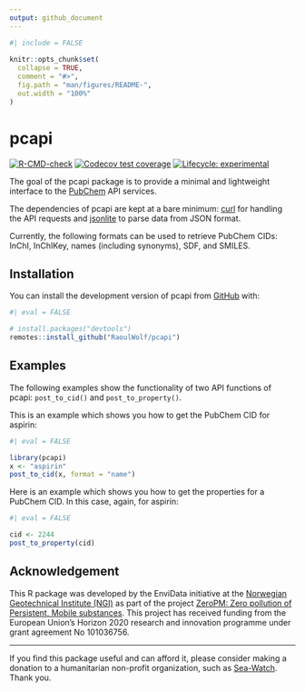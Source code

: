 ```yaml
---
output: github_document
---
```


<!-- README.md is generated from README.Rmd. Please edit that file -->

```r
#| include = FALSE
 
knitr::opts_chunk$set(
  collapse = TRUE,
  comment = "#>",
  fig.path = "man/figures/README-",
  out.width = "100%"
)
```

# pcapi

<!-- badges: start -->
[![R-CMD-check](https://github.com/RaoulWolf/pcapi/workflows/R-CMD-check/badge.svg)](https://github.com/RaoulWolf/pcapi/actions)
[![Codecov test coverage](https://codecov.io/gh/RaoulWolf/pcapi/branch/master/graph/badge.svg)](https://app.codecov.io/gh/RaoulWolf/pcapi?branch=master)
[![Lifecycle: experimental](https://img.shields.io/badge/lifecycle-experimental-orange.svg)](https://lifecycle.r-lib.org/articles/stages.html#experimental)
<!-- badges: end -->


The goal of the pcapi package is to provide a minimal and lightweight 
interface to the [PubChem](https://pubchem.ncbi.nlm.nih.gov/) API services. 

The dependencies of pcapi are kept at a bare minimum: 
[curl](https://cran.r-project.org/web/packages/curl/index.html) for handling 
the API requests and 
[jsonlite](https://cran.r-project.org/web/packages/jsonlite/index.html) to 
parse data from JSON format.

Currently, the following formats can be used to retrieve PubChem 
CIDs: InChI, InChIKey, names (including synonyms), SDF, and SMILES. 

## Installation

You can install the development version of pcapi from 
[GitHub](https://github.com/) with:

```r
#| eval = FALSE

# install.packages("devtools")
remotes::install_github("RaoulWolf/pcapi")
```

## Examples

The following examples show the functionality of two API functions of
pcapi: `post_to_cid()` and `post_to_property()`.

This is an example which shows you how to get the PubChem CID for aspirin:

```r
#| eval = FALSE

library(pcapi)
x <- "aspirin"
post_to_cid(x, format = "name")
```

Here is an example which shows you how to get the properties for a PubChem CID. 
In this case, again, for aspirin:

```r
#| eval = FALSE

cid <- 2244
post_to_property(cid)
```

## Acknowledgement

This R package was developed by the EnviData initiative at the 
[Norwegian Geotechnical Institute (NGI)](https://www.ngi.no/eng) as part of the 
project 
[ZeroPM: Zero pollution of Persistent, Mobile substances](https://zeropm.eu/). 
This project has received funding from the European Union's Horizon 2020 
research and innovation programme under grant agreement No 101036756.

---

If you find this package useful and can afford it, please consider making a 
donation to a humanitarian non-profit organization, such as 
[Sea-Watch](https://sea-watch.org/en/). Thank you. 
